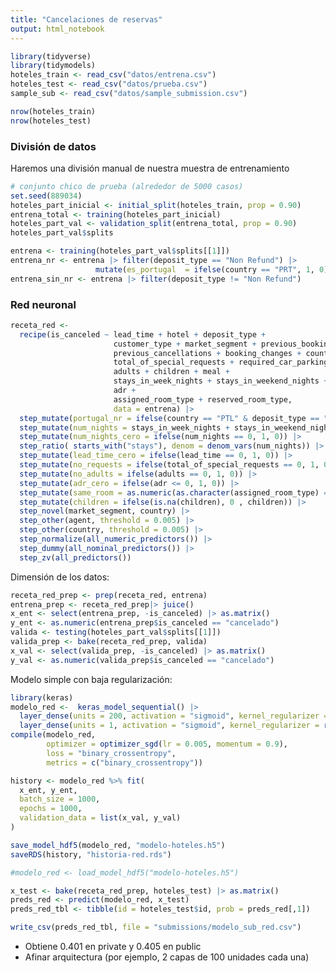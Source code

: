 ```yaml
---
title: "Cancelaciones de reservas"
output: html_notebook
---
```


```r
library(tidyverse)
library(tidymodels)
hoteles_train <- read_csv("datos/entrena.csv")
hoteles_test <- read_csv("datos/prueba.csv")
sample_sub <- read_csv("datos/sample_submission.csv")
```

```r
nrow(hoteles_train)
nrow(hoteles_test)
```


### División de datos

Haremos una división manual de nuestra muestra de entrenamiento

```r
# conjunto chico de prueba (alrededor de 5000 casos)
set.seed(889034)
hoteles_part_inicial <- initial_split(hoteles_train, prop = 0.90)
entrena_total <- training(hoteles_part_inicial)
hoteles_part_val <- validation_split(entrena_total, prop = 0.90)
hoteles_part_val$splits
```




```r
entrena <- training(hoteles_part_val$splits[[1]])
entrena_nr <- entrena |> filter(deposit_type == "Non Refund") |> 
                   mutate(es_portugal  = ifelse(country == "PRT", 1, 0))
entrena_sin_nr <- entrena |> filter(deposit_type != "Non Refund") 

```


### Red neuronal

```r
receta_red <- 
  recipe(is_canceled ~ lead_time + hotel + deposit_type + 
                       customer_type + market_segment + previous_bookings_not_canceled +
                       previous_cancellations + booking_changes + country + agent +
                       total_of_special_requests + required_car_parking_spaces + 
                       adults + children + meal +
                       stays_in_week_nights + stays_in_weekend_nights + is_repeated_guest +
                       adr + 
                       assigned_room_type + reserved_room_type,
                       data = entrena) |> 
  step_mutate(portugal_nr = ifelse(country == "PTL" & deposit_type == "Non Refundable", 1, 0)) |> 
  step_mutate(num_nights = stays_in_week_nights + stays_in_weekend_nights + 1) |> 
  step_mutate(num_nights_cero = ifelse(num_nights == 0, 1, 0)) |> 
  step_ratio( starts_with("stays"), denom = denom_vars(num_nights)) |>  
  step_mutate(lead_time_cero = ifelse(lead_time == 0, 1, 0)) |> 
  step_mutate(no_requests = ifelse(total_of_special_requests == 0, 1, 0)) |> 
  step_mutate(no_adults = ifelse(adults == 0, 1, 0)) |> 
  step_mutate(adr_cero = ifelse(adr <= 0, 1, 0)) |> 
  step_mutate(same_room = as.numeric(as.character(assigned_room_type) == as.character(reserved_room_type))) |> 
  step_mutate(children = ifelse(is.na(children), 0 , children)) |> 
  step_novel(market_segment, country) |> 
  step_other(agent, threshold = 0.005) |> 
  step_other(country, threshold = 0.005) |>
  step_normalize(all_numeric_predictors()) |> 
  step_dummy(all_nominal_predictors()) |> 
  step_zv(all_predictors())
```

Dimensión de los datos:

```r
receta_red_prep <- prep(receta_red, entrena)
entrena_prep <- receta_red_prep|> juice() 
x_ent <- select(entrena_prep, -is_canceled) |> as.matrix()
y_ent <- as.numeric(entrena_prep$is_canceled == "cancelado")
valida <- testing(hoteles_part_val$splits[[1]])
valida_prep <- bake(receta_red_prep, valida)
x_val <- select(valida_prep, -is_canceled) |> as.matrix()
y_val <- as.numeric(valida_prep$is_canceled == "cancelado")
```


Modelo simple con baja regularización:

```r
library(keras)
modelo_red <-  keras_model_sequential() |> 
  layer_dense(units = 200, activation = "sigmoid", kernel_regularizer = regularizer_l2(0.000001)) |> 
  layer_dense(units = 1, activation = "sigmoid", kernel_regularizer = regularizer_l2(0.000001))
compile(modelo_red, 
        optimizer = optimizer_sgd(lr = 0.005, momentum = 0.9),
        loss = "binary_crossentropy", 
        metrics = c("binary_crossentropy"))
```

```r
history <- modelo_red %>% fit(
  x_ent, y_ent, 
  batch_size = 1000, 
  epochs = 1000, 
  validation_data = list(x_val, y_val)
)
```

```r
save_model_hdf5(modelo_red, "modelo-hoteles.h5")
saveRDS(history, "historia-red.rds")
```


```r
#modelo_red <- load_model_hdf5("modelo-hoteles.h5")

x_test <- bake(receta_red_prep, hoteles_test) |> as.matrix()
preds_red <- predict(modelo_red, x_test)
preds_red_tbl <- tibble(id = hoteles_test$id, prob = preds_red[,1])
```

```r

write_csv(preds_red_tbl, file = "submissions/modelo_sub_red.csv")
```

- Obtiene 0.401 en private y 0.405 en public
- Afinar arquitectura (por ejemplo, 2 capas de 100 unidades cada una)
